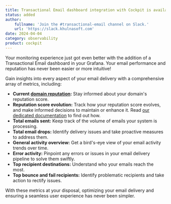 ```yaml
---
title: Transactional Email dashboard integration with Cockpit is available
status: added
author:
    fullname: 'Join the #transactional-email channel on Slack.'
    url: 'https://slack.khulnasoft.com'
date: 2024-04-04
category: observability
product: cockpit
---
```


Your monitoring experience just got even better with the addition of a Transactional Email dashboard in your Grafana. Your email performance and reputation has never been easier or more intuitive!

Gain insights into every aspect of your email delivery with a comprehensive array of metrics, including:

- **Current [domain reputation](/managed-services/transactional-email/concepts/#reputation-score):** Stay informed about your domain's reputation score.
- **Reputation score evolution:** Track how your reputation score evolves, and make informed decisions to maintain or enhance it. Read [our dedicated documentation](/managed-services/transactional-email/reference-content/understanding-tem-reputation-score/) to find out how.
- **Total emails sent:** Keep track of the volume of emails your system is processing.
- **Total email drops:** Identify delivery issues and take proactive measures to address them.
- **General activity overview:** Get a bird's-eye view of your email activity trends over time.
- **Error activity:** Pinpoint any errors or issues in your email delivery pipeline to solve them swiftly.
- **Top recipient destinations:** Understand who your emails reach the most.
- **Top bounce and fail recipients:** Identify problematic recipients and take action to rectify issues.

With these metrics at your disposal, optimizing your email delivery and ensuring a seamless user experience has never been simpler. 

